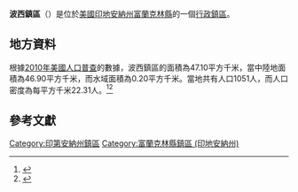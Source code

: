 {{noteTA
|G1=USState
|G2=地名
|G3=Unit
}}
{{Infobox settlement
|official_name            = 波西鎮區
|native_name = Posey Township
|settlement_type          = [[行政鎮區|行政鎮區]]
|image_skyline            = 
|imagesize                = 
|image_map                = Map highlighting Posey Township, Franklin County, Indiana.svg
|mapsize                  = 250px
|pushpin_map  =USA Indiana
|pushpin_label = 波西鎮區
|pushpin_label_position   = top
|pushpin_map_caption      = 波西鎮區在印地安納州的位置
|subdivision_type         = [[世界政區索引|國家]]
|subdivision_type1        = [[美国州份|州份]]
|subdivision_type2        = [[印地安納州行政区划|縣]]
|subdivision_name         = [[美国|美国]]
|subdivision_name1        = [[印地安納州|印地安納州]]
|subdivision_name2        = [[富蘭克林縣_(印地安納州)|富蘭克林縣]]
|elevation_ft             = 1014
|elevation_m              = 309
|timezone                 = [[北美东部時區|北美东部時區]]
|area_total_km2           = 47.10
|area_land_km2            = 46.90
|area_water_km2           = 0.20
|area_total_sq_mi         = 
|area_land_sq_mi          = 
|area_water_sq_mi         = 
|population_as_of         = [[2010年美國人口普查|2010]]
|population_footnotes     = 
|population_total         = 1051
|population_density_km2   = auto
|population_density_sq_mi = auto
|utc_offset               = -5
|coordinates              = {{coord|39|28|41|N|85|16|13|W|type:city_region:US-AL_source:GNS-enwiki|display=inline,title}}
| coor_pinpoint           = 
| coordinates_footnotes   = 
|timezone_DST             = EDT
|utc_offset_DST           = -4
|postal_code_type         = [[美國郵區編號|郵區編號]]
|postal_code              = 
|area_code                = {{link-en|电话区号812|Area code 812|812}}
|blank_name = [[地名信息系统|GNIS ID]]
|blank_info = 453763
}}
'''波西鎮區'''（{{lang-en|Posey Township}}）是位於[[美國|美國]][[印地安納州|印地安納州]][[富蘭克林縣_(印地安納州)|富蘭克林縣]]的一個[[行政鎮區|行政鎮區]]。

== 地方資料 ==
根據[[2010年美國人口普查|2010年美國人口普查]]的數據，波西鎮區的面積為47.10平方千米，當中陸地面積為46.90平方千米，而水域面積為0.20平方千米。當地共有人口1051人，而人口密度為每平方千米22.31人。<ref name="GR8">{{cite web|url=http://factfinder2.census.gov|publisher=[[美国人口调查局|美国人口调查局]]|accessdate=2011-05-14|title=American FactFinder|archive-date=2013-09-11|archive-url=https://web.archive.org/web/20130911234518/http://factfinder2.census.gov/|dead-url=no}}</ref><ref>{{cite web|url=https://www.citypopulation.de/en/usa/illinois/admin/|title=USA: Illinois (Counties and Townships) - City Population|access-date=2020-07-15|archive-date=2020-04-22|archive-url=https://web.archive.org/web/20200422090607/https://www.citypopulation.de/en/usa/illinois/admin/|dead-url=no}}</ref>

== 參考文獻 ==
{{reflist}}

{{富蘭克林縣 (印地安納州)}}

{{DEFAULTSORT:Posey Township}}
[[Category:印第安納州鎮區|Category:印第安納州鎮區]]
[[Category:富蘭克林縣鎮區_(印地安納州)|Category:富蘭克林縣鎮區 (印地安納州)]]

{{Indiana-geo-stub}}
